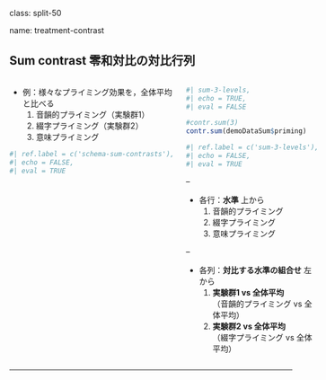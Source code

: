 class: split-50

name: treatment-contrast

## Sum contrast 零和対比の対比行列

::: columns

:::: pull-left

- 例：様々なプライミング効果を，全体平均と比べる
    1. 音韻的プライミング（実験群1）
    2. 綴字プライミング（実験群2）
    3. 意味プライミング

```r
#| ref.label = c('schema-sum-contrasts'),
#| echo = FALSE,
#| eval = TRUE
```

::::

:::: pull-right

```r
#| sum-3-levels,
#| echo = TRUE,
#| eval = FALSE

#contr.sum(3)
contr.sum(demoDataSum$priming)
```

```r
#| ref.label = c('sum-3-levels'),
#| echo = FALSE,
#| eval = TRUE
```

--

- 各行：**水準** 上から
    1. 音韻的プライミング
    2. 綴字プライミング
    3. 意味プライミング

--

- 各列：**対比する水準の組合せ** 左から
    1. **実験群1 vs 全体平均**  
      （音韻的プライミング vs 全体平均）
    2. **実験群2 vs 全体平均**  
      （綴字プライミング vs 全体平均）


::::

:::

---